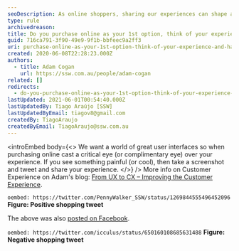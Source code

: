 ```yaml
---
seoDescription: As online shoppers, sharing our experiences can shape a world of great user interfaces and influence purchasing decisions.
type: rule
archivedreason:
title: Do you purchase online as your 1st option, think of your experience, and have a voice?
guid: 716ca791-3f90-49e9-9f1b-bbfeec9a2ff3
uri: purchase-online-as-your-1st-option-think-of-your-experience-and-have-a-voice
created: 2020-06-08T22:28:23.000Z
authors:
  - title: Adam Cogan
    url: https://ssw.com.au/people/adam-cogan
related: []
redirects:
  - do-you-purchase-online-as-your-1st-option-think-of-your-experience-and-have-a-voice
lastUpdated: 2021-06-01T00:54:40.000Z
lastUpdatedBy: Tiago Araújo [SSW]
lastUpdatedByEmail: tiagov8@gmail.com
createdBy: TiagoAraujo
createdByEmail: TiagoAraujo@ssw.com.au
---
```


<introEmbed
  body={<>
We want a world of great user interfaces so when purchasing online cast a critical eye (or complimentary eye) over your experience. If you see something painful (or cool), then take a screenshot and tweet and share your experience.
  </>}
/>
More info on Customer Experience on Adam's blog: [From UX to CX – Improving the Customer Experience](https://adamcogan.com/2017/11/08/from-ux-to-cx-improving-the-customer-experience/).

`oembed: https://twitter.com/PennyWalker_SSW/status/1269844555496452096`
**Figure: Positive shopping tweet**

The above was also [posted on Facebook](https://www.facebook.com/520570705/posts/10157004426655706/).

`oembed: https://twitter.com/icculus/status/650160108685631488`
**Figure: Negative shopping tweet**
